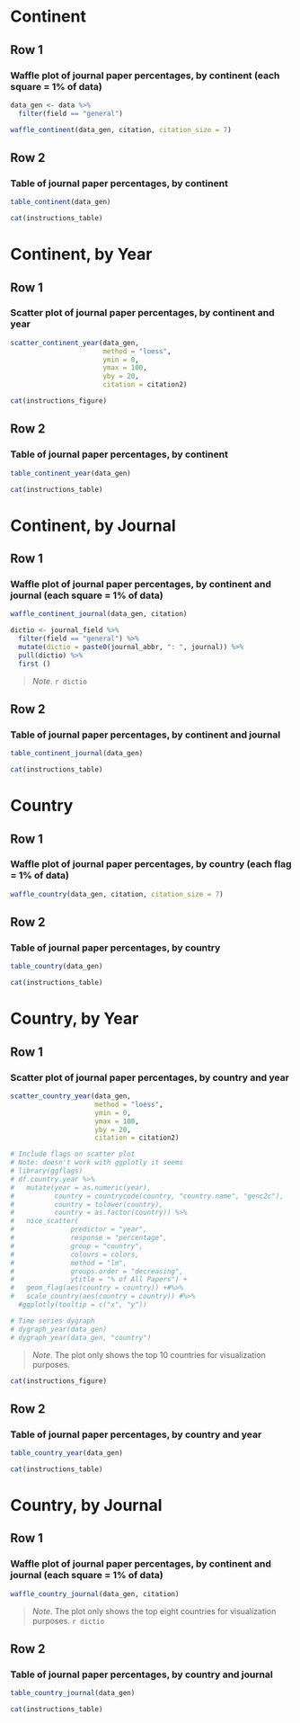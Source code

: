 # Continent {data-navmenu="General Interest"}

## Row 1 {data-height=600}

### Waffle plot of journal paper percentages, by continent (each square = 1% of data)

```r
data_gen <- data %>% 
  filter(field == "general")

waffle_continent(data_gen, citation, citation_size = 7)

```

## Row 2 {data-height=600}

### Table of journal paper percentages, by continent {data-width=1000}

```r
table_continent(data_gen)

```

```r
cat(instructions_table)
```

# Continent, by Year {data-navmenu="General Interest"}

## Row 1 {data-height=700}

### Scatter plot of journal paper percentages, by continent and year {data-width=1460}

```r
scatter_continent_year(data_gen, 
                       method = "loess",
                       ymin = 0,
                       ymax = 100,
                       yby = 20,
                       citation = citation2)
```

```r
cat(instructions_figure)
```

## Row 2 {data-height=600}

### Table of journal paper percentages, by continent {data-width=1000}

```r
table_continent_year(data_gen)
```

```r
cat(instructions_table)
```

# Continent, by Journal {data-navmenu="General Interest"}

## Row 1 {data-height=1000}

### Waffle plot of journal paper percentages, by continent and journal (each square = 1% of data) {data-height=680}

```r
waffle_continent_journal(data_gen, citation)

dictio <- journal_field %>% 
  filter(field == "general") %>% 
  mutate(dictio = paste0(journal_abbr, ": ", journal)) %>% 
  pull(dictio) %>% 
  first ()

```

> *Note*. `r dictio`

## Row 2 {data-height=680}

### Table of journal paper percentages, by continent and journal {data-width=1000}

```r
table_continent_journal(data_gen)

```

```r
cat(instructions_table)
```

# Country {data-navmenu="General Interest"}

## Row 1 {data-height=700}

### Waffle plot of journal paper percentages, by country (each flag = 1% of data)

```r
waffle_country(data_gen, citation, citation_size = 7)

```

## Row 2 {data-height=650}

### Table of journal paper percentages, by country {data-width=1000}

```r
table_country(data_gen)

```

```r
cat(instructions_table)
```

# Country, by Year {data-navmenu="General Interest"}

## Row 1 {data-height=700}

### Scatter plot of journal paper percentages, by country and year {data-width=1460}

```r
scatter_country_year(data_gen, 
                     method = "loess",
                     ymin = 0,
                     ymax = 100,
                     yby = 20,
                     citation = citation2)

# Include flags on scatter plot
# Note: doesn't work with ggplotly it seems
# library(ggflags)
# df.country.year %>%
#   mutate(year = as.numeric(year),
#          country = countrycode(country, "country.name", "genc2c"),
#          country = tolower(country),
#          country = as.factor(country)) %>%
#   nice_scatter(
#              predictor = "year",
#              response = "percentage",
#              group = "country",
#              colours = colors,
#              method = "lm",
#              groups.order = "decreasing",
#              ytitle = "% of All Papers") + 
#   geom_flag(aes(country = country)) +#%>%
#   scale_country(aes(country = country)) #%>%
  #ggplotly(tooltip = c("x", "y"))

# Time series dygraph 
# dygraph_year(data_gen)
# dygraph_year(data_gen, "country")

```

> *Note*. The plot only shows the top 10 countries for visualization purposes.

```r
cat(instructions_figure)
```

## Row 2 {data-height=650}

### Table of journal paper percentages, by country and year {data-width=1000}

```r
table_country_year(data_gen)

```

```r
cat(instructions_table)
```

# Country, by Journal {data-navmenu="General Interest"}

## Row 1 {data-height=700}

### Waffle plot of journal paper percentages, by continent and journal (each square = 1% of data) {data-height=680}

```r
waffle_country_journal(data_gen, citation)

```

> *Note*. The plot only shows the top eight countries for visualization purposes. `r dictio`

## Row 2 {data-height=680}

### Table of journal paper percentages, by country and journal {data-width=1000}

```r
table_country_journal(data_gen)

```

```r
cat(instructions_table)
```
